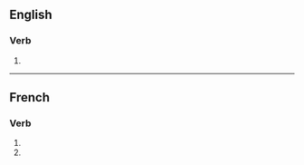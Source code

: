 {{also|immobilisés}}

==English==

===Verb===
{{head|en|verb form}}

# {{en-third-person singular of|immobilise}}

----

==French==

===Verb===
{{fr-verb-form}}

# {{inflection of|immobiliser||2|s|pres|indc|lang=fr}}
# {{inflection of|immobiliser||2|s|pres|subj|lang=fr}}